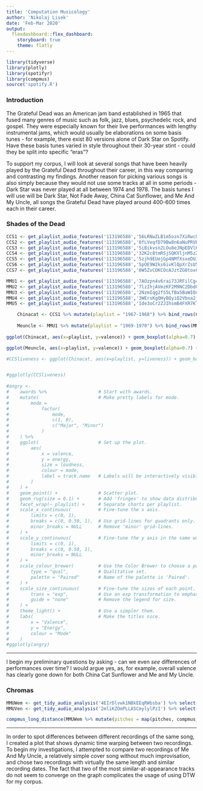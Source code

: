 ```yaml
---
title: 'Computation Musicology'
author: 'Nikolaj Lisek'
date: 'Feb-Mar 2020'
output:
  flexdashboard::flex_dashboard:
    storyboard: true
    theme: flatly
---
```

   
```r
library(tidyverse)
library(plotly)
library(spotifyr)
library(compmus)
source('spotify.R')
```

### Introduction

The Grateful Dead was an American jam band established in 1965 that fused many genres of music such as folk, jazz, blues, psychedelic rock, and gospel. They were especially known for their live performances with lengthy instrumental jams, which would usually be elaborations on some basis tunes - for example, there exist 80 versions alone of Dark Star on Spotify. Have these basis tunes varied in style throughout their 30-year stint - could they be split into specific "eras"?

To support my corpus, I will look at several songs that have been heavily played by the Grateful Dead throughout their career, in this way comparing and contrasting my findings. Another reason for picking various songs is also simply because they would not use some tracks at all in some periods - Dark Star was never played at all between 1974 and 1978. The basis tunes I will use will be Dark Star, Not Fade Away, China Cat Sunflower, and Me And My Uncle, all songs the Grateful Dead have played around 400-600 times each in their career.

### Shades of the Dead

```r
CCS1 <- get_playlist_audio_features('113196588','56LRNwZLB1m5ozn7XiRwc0')
CCS2 <- get_playlist_audio_features('113196588','0fLVeqfD79Bw8n6aNuPRVK')
CCS3 <- get_playlist_audio_features('113196588','5iBikvsn2LOu8eJNpEDVlH')
CCS4 <- get_playlist_audio_features('113196588','32K2c8tmRSjSQKVljnM5zZ')
CCS5 <- get_playlist_audio_features('113196588','5zjh9EUejGp4NMfXsxeDUJ')
CCS6 <- get_playlist_audio_features('113196588','5pOE9W2ks6ivKlQpXrZsU5')
CCS7 <- get_playlist_audio_features('113196588','0W5ZvCOKCOcAJztZG0toxC')

MMU1 <- get_playlist_audio_features('113196588','7AOzpn4v6rai73JRFilCg4')
MMU2 <- get_playlist_audio_features('113196588','7lzIhjAVmzKF2M9NC2Dbd0')
MMU3 <- get_playlist_audio_features('113196588','2NzmIqg2fS5LfBa5BaWIOu')
MMU4 <- get_playlist_audio_features('113196588','3WErsKgOHyBQyiQ2Vbna2j')
MMU5 <- get_playlist_audio_features('113196588','1de3oCr2ZJIhsmB4FXR7KT')

    Chinacat <- CCS1 %>% mutate(playlist = "1967-1968") %>% bind_rows(CCS2 %>% mutate(playlist = "1969-1970")) %>% bind_rows(CCS3 %>% mutate(playlist = "1971-1972")) %>% bind_rows(CCS4 %>% mutate(playlist = "1973-1976")) %>% bind_rows(CCS5 %>% mutate(playlist = "1977-1981")) %>% bind_rows(CCS6 %>% mutate(playlist = "1982-1988")) %>% bind_rows(CCS7 %>% mutate(playlist = "1990-1995"))
    
    Meuncle <- MMU1 %>% mutate(playlist = "1969-1970") %>% bind_rows(MMU2 %>% mutate(playlist = "1971-1972")) %>% bind_rows(MMU3 %>% mutate(playlist = "1973-1976")) %>% bind_rows(MMU4 %>% mutate(playlist = "1977-1981")) %>% bind_rows(MMU5 %>% mutate(playlist = "1982-1988"))
    
ggplot(Chinacat, aes(x=playlist, y=valence)) + geom_boxplot(alpha=0.7) + stat_summary(fun.y=mean, geom="point", size=4, color="red", fill="red") + geom_line() + theme(legend.position="none") + scale_fill_brewer(palette="Set1") + theme_light() + labs(x = "Period", y = "Valence") + ggtitle("Plot of China Cat Sunflower Performances Over Time by Valence")

ggplot(Meuncle, aes(x=playlist, y=valence)) + geom_boxplot(alpha=0.7) + stat_summary(fun.y=mean, geom="point", size=4, color="red", fill="red") + geom_line() + theme(legend.position="none") + scale_fill_brewer(palette="Set1") + theme_light() + labs(x = "Period", y = "Valence") + ggtitle("Plot of Me And My Uncle Performances Over Time by Valence")    

#CCSliveness <- ggplot(Chinacat, aes(x=playlist, y=liveness)) + geom_boxplot(alpha=0.7) + stat_summary(fun.y=mean, geom="point", shape=20, size=14, color="red") + theme(legend.position="none") + scale_fill_brewer(palette="Set1")


#ggplotly(CCSliveness)
    
#angry <-
#    awards %>%                   # Start with awards.
#    mutate(                      # Make pretty labels for mode.
#        mode =                  
#            factor(
#                mode, 
#                c(1, 0), 
#                c("Major", "Minor")
#            )
#    ) %>% 
#    ggplot(                      # Set up the plot.
#        aes(
#            x = valence,
#            y = energy,
#            size = loudness,
#            colour = mode,
#            label = track.name   # Labels will be interactively visible.
#        )
#    ) +
#    geom_point() +               # Scatter plot.
#    geom_rug(size = 0.1) +       # Add 'fringes' to show data distribution.
#    facet_wrap(~ playlist) +     # Separate charts per playlist.
#    scale_x_continuous(          # Fine-tune the x axis.
#        limits = c(0, 1),
#        breaks = c(0, 0.50, 1),  # Use grid-lines for quadrants only.
#        minor_breaks = NULL      # Remove 'minor' grid-lines.
#    ) +
#    scale_y_continuous(          # Fine-tune the y axis in the same way.
#        limits = c(0, 1),
#        breaks = c(0, 0.50, 1),
#        minor_breaks = NULL
#    ) +
#    scale_colour_brewer(         # Use the Color Brewer to choose a palette.
#        type = "qual",           # Qualitative set.
#        palette = "Paired"       # Name of the palette is 'Paired'.
#    ) +
#    scale_size_continuous(       # Fine-tune the sizes of each point.
#        trans = "exp",           # Use an exp transformation to emphasise loud.
#        guide = "none"           # Remove the legend for size.
#    ) +
#    theme_light() +              # Use a simpler them.
#    labs(                        # Make the titles nice.
#        x = "Valence",
#        y = "Energy",
#        colour = "Mode"
#    )
#ggplotly(angry)
```

***

I begin my preliminary questions by asking - can we even *see* differences of performances over time? I would argue yes, as, for example, overall valence has clearly gone down for both China Cat Sunflower and Me and My Uncle.

### Chromas

```r
MMUWem <- get_tidy_audio_analysis('4EIrDlvwk1NBkEEqRWbsba') %>% select(segments) %>% unnest(segments) %>% select(start, duration, pitches)
MMUVen <- get_tidy_audio_analysis('2mliKZOmPLLA5CmylylPzI') %>% select(segments) %>% unnest(segments) %>% select(start, duration, pitches)

compmus_long_distance(MMUWem %>% mutate(pitches = map(pitches, compmus_normalise, 'chebyshev')), MMUVen %>% mutate(pitches = map(pitches, compmus_normalise, 'chebyshev')), feature = pitches, method = 'euclidean') %>% ggplot(aes(x = xstart + xduration / 2, width = xduration, y = ystart + yduration / 2, height = yduration, fill = d)) + geom_tile() + scale_fill_continuous(type = 'viridis', guide = 'none') + labs(x = 'London, 7/4/1972', y = 'Veneta, 27/8/1972') + theme_minimal() + ggtitle("Dynamic Time Warp Plot of Two Me And My Uncle Performances")    
```

***

In order to spot differences between different recordings of the same song, I created a plot that shows dynamic time warping between two recordings. To begin my investigations, I attempted to compare two recordings of Me And My Uncle, a relatively simple cover song without much improvisation, and chose two recordings with virtually the same length and similar recording dates. The fact that two of the most similar-at-appearance tracks do not seem to converge on the graph complicates the usage of using DTW for my corpus.